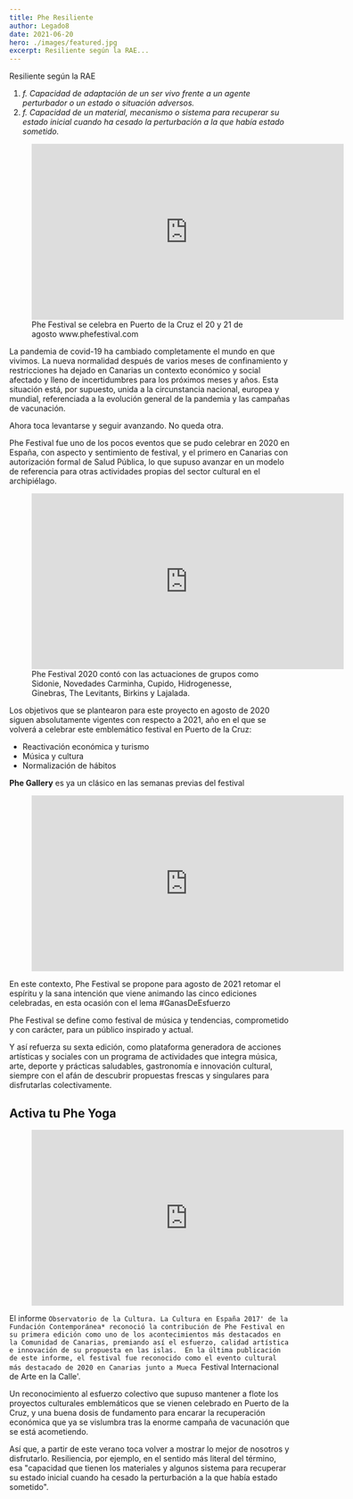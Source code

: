 ```yaml
---
title: Phe Resiliente
author: Legado8
date: 2021-06-20
hero: ./images/featured.jpg
excerpt: Resiliente según la RAE...
---
```


Resiliente según la RAE

1. *f. Capacidad de adaptación de un ser vivo frente a un agente perturbador o
un estado o situación adversos.*
2. *f. Capacidad de un material, mecanismo o sistema para recuperar su estado
inicial cuando ha cesado la perturbación a la que había estado sometido.*

<figure>
  <iframe
    width="560"
    height="315"
    src="https://www.youtube.com/embed/2edKiF7tlbg"
    title="YouTube video player"
    frameborder="0"
    allow="accelerometer; autoplay; clipboard-write; encrypted-media; gyroscope; picture-in-picture"
    allowfullscreen></iframe>

  <figcaption>Phe Festival se celebra en Puerto de la Cruz el 20 y 21 de agosto
www.phefestival.com</figcaption>
</figure>

La pandemia de covid-19 ha cambiado completamente el mundo en que vivimos. La
nueva normalidad después de varios meses de confinamiento y restricciones ha
dejado en Canarias un contexto económico y social afectado y lleno de
incertidumbres para los próximos meses y años. Esta situación está, por
supuesto, unida a la circunstancia nacional, europea y mundial, referenciada a
la evolución general de la pandemia y las campañas de vacunación.

Ahora toca levantarse y seguir avanzando. No queda otra.

Phe Festival fue uno de los pocos eventos que se pudo celebrar en 2020 en
España, con aspecto y sentimiento de festival, y el primero en Canarias con
autorización formal de Salud Pública, lo que supuso avanzar en un modelo de
referencia para otras actividades propias del sector cultural en el
archipiélago.

<figure>
  <iframe
    width="560"
    height="315"
    src="https://www.youtube.com/embed/Ibk03v0eAjs"
    title="YouTube video player"
    frameborder="0"
    allow="accelerometer; autoplay; clipboard-write; encrypted-media; gyroscope; picture-in-picture"
    allowfullscreen></iframe>

  <figcaption>Phe Festival 2020 contó con las actuaciones de grupos como
  Sidonie, Novedades Carminha, Cupido, Hidrogenesse, Ginebras, The Levitants,
  Birkins y Lajalada.</figcaption>
</figure>

Los objetivos que se plantearon para este proyecto en agosto de 2020 siguen
absolutamente vigentes con respecto a 2021, año en el que se volverá a celebrar
este emblemático festival en Puerto de la Cruz:

- Reactivación económica y turismo
- Música y cultura
- Normalización de hábitos

**Phe Gallery** es ya un clásico en las semanas previas del festival

<figure>
  <iframe
    width="560"
    height="315"
    src="https://www.youtube.com/embed/3Txh-GOH_jU"
    title="YouTube video player"
    frameborder="0"
    allow="accelerometer; autoplay; clipboard-write; encrypted-media; gyroscope; picture-in-picture"
    allowfullscreen></iframe>
</figure>

En este contexto, Phe Festival se propone para agosto de 2021 retomar el
espíritu y la sana intención que viene animando las cinco ediciones celebradas,
en esta ocasión con el lema #GanasDeEsfuerzo

Phe Festival se define como festival de música y tendencias, comprometido y con
carácter, para un público inspirado y actual. 

Y así refuerza su sexta edición, como plataforma generadora de acciones
artísticas y sociales con un programa de actividades que integra música, arte,
deporte y prácticas saludables, gastronomía e innovación cultural, siempre con
el afán de descubrir propuestas frescas y singulares para disfrutarlas
colectivamente.

## Activa tu Phe Yoga

<figure>
  <iframe
    width="560"
    height="315"
    src="https://www.youtube.com/embed/AlJoJCTSk48"
    title="YouTube video player"
    frameborder="0"
    allow="accelerometer; autoplay; clipboard-write; encrypted-media; gyroscope; picture-in-picture"
    allowfullscreen></iframe>
</figure>

El informe `Observatorio de la Cultura. La Cultura en España 2017' de la
Fundación Contemporánea* reconoció la contribución de Phe Festival en su primera
edición como uno de los acontecimientos más destacados en la Comunidad de
Canarias, premiando así el esfuerzo, calidad artística e innovación de su
propuesta en las islas.  En la última publicación de este informe, el festival
fue reconocido como el evento cultural más destacado de 2020 en Canarias junto a
Mueca `Festival Internacional de Arte en la Calle'.

Un reconocimiento al esfuerzo colectivo que supuso mantener a flote los
proyectos culturales emblemáticos que se vienen celebrado en Puerto de la Cruz,
y una buena dosis de fundamento para encarar la recuperación económica que ya se
vislumbra tras la enorme campaña de vacunación que se está acometiendo.

Así que, a partir de este verano toca volver a mostrar lo mejor de nosotros y
disfrutarlo. Resiliencia, por ejemplo, en el sentido más literal del término,
esa "capacidad que tienen los materiales y algunos sistema para recuperar su
estado inicial cuando ha cesado la perturbación a la que había estado sometido".
